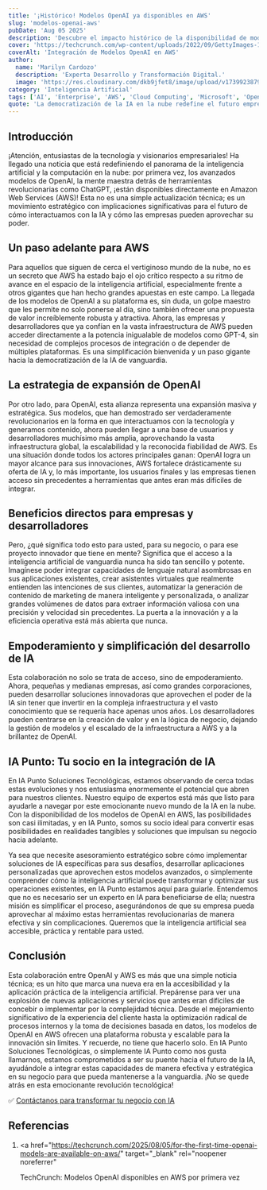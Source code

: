 ```yaml
---
title: '¡Histórico! Modelos OpenAI ya disponibles en AWS'
slug: 'modelos-openai-aws'
pubDate: 'Aug 05 2025'
description: 'Descubre el impacto histórico de la disponibilidad de modelos OpenAI en AWS, una alianza que redefine la IA en la nube, impulsando la accesibilidad y la innovación para empresas y desarrolladores.'
cover: 'https://techcrunch.com/wp-content/uploads/2022/09/GettyImages-1415078085.jpg'
coverAlt: 'Integración de Modelos OpenAI en AWS'
author:
  name: 'Marilyn Cardozo'
  description: 'Experta Desarrollo y Transformación Digital.'
  image: 'https://res.cloudinary.com/dkb9jfet8/image/upload/v1739923879/marilyn_s2mi4a.png'
category: 'Inteligencia Artificial'
tags: ['AI', 'Enterprise', 'AWS', 'Cloud Computing', 'Microsoft', 'OpenAI']
quote: 'La democratización de la IA en la nube redefine el futuro empresarial.'
---
```


<h2 id="introduccion">Introducción</h2>

¡Atención, entusiastas de la tecnología y visionarios empresariales! Ha llegado una noticia que está redefiniendo el panorama de la inteligencia artificial y la computación en la nube: por primera vez, los avanzados modelos de OpenAI, la mente maestra detrás de herramientas revolucionarias como ChatGPT, ¡están disponibles directamente en Amazon Web Services (AWS)! Esta no es una simple actualización técnica; es un movimiento estratégico con implicaciones significativas para el futuro de cómo interactuamos con la IA y cómo las empresas pueden aprovechar su poder.

<h2 id="un-paso-adelante-para-aws">Un paso adelante para AWS</h2>

Para aquellos que siguen de cerca el vertiginoso mundo de la nube, no es un secreto que AWS ha estado bajo el ojo crítico respecto a su ritmo de avance en el espacio de la inteligencia artificial, especialmente frente a otros gigantes que han hecho grandes apuestas en este campo. La llegada de los modelos de OpenAI a su plataforma es, sin duda, un golpe maestro que les permite no solo ponerse al día, sino también ofrecer una propuesta de valor increíblemente robusta y atractiva. Ahora, las empresas y desarrolladores que ya confían en la vasta infraestructura de AWS pueden acceder directamente a la potencia inigualable de modelos como GPT-4, sin necesidad de complejos procesos de integración o de depender de múltiples plataformas. Es una simplificación bienvenida y un paso gigante hacia la democratización de la IA de vanguardia.

<h2 id="la-estrategia-de-expansion-de-openai">
  La estrategia de expansión de OpenAI
</h2>

Por otro lado, para OpenAI, esta alianza representa una expansión masiva y estratégica. Sus modelos, que han demostrado ser verdaderamente revolucionarios en la forma en que interactuamos con la tecnología y generamos contenido, ahora pueden llegar a una base de usuarios y desarrolladores muchísimo más amplia, aprovechando la vasta infraestructura global, la escalabilidad y la reconocida fiabilidad de AWS. Es una situación donde todos los actores principales ganan: OpenAI logra un mayor alcance para sus innovaciones, AWS fortalece drásticamente su oferta de IA y, lo más importante, los usuarios finales y las empresas tienen acceso sin precedentes a herramientas que antes eran más difíciles de integrar.

<h2 id="beneficios-directos-para-empresas-y-desarrolladores">
  Beneficios directos para empresas y desarrolladores
</h2>

Pero, ¿qué significa todo esto para usted, para su negocio, o para ese proyecto innovador que tiene en mente? Significa que el acceso a la inteligencia artificial de vanguardia nunca ha sido tan sencillo y potente. Imagínese poder integrar capacidades de lenguaje natural asombrosas en sus aplicaciones existentes, crear asistentes virtuales que realmente entienden las intenciones de sus clientes, automatizar la generación de contenido de marketing de manera inteligente y personalizada, o analizar grandes volúmenes de datos para extraer información valiosa con una precisión y velocidad sin precedentes. La puerta a la innovación y a la eficiencia operativa está más abierta que nunca.

<h2 id="empoderamiento-y-simplificacion-del-desarrollo-de-ia">
  Empoderamiento y simplificación del desarrollo de IA
</h2>

Esta colaboración no solo se trata de acceso, sino de empoderamiento. Ahora, pequeñas y medianas empresas, así como grandes corporaciones, pueden desarrollar soluciones innovadoras que aprovechen el poder de la IA sin tener que invertir en la compleja infraestructura y el vasto conocimiento que se requería hace apenas unos años. Los desarrolladores pueden centrarse en la creación de valor y en la lógica de negocio, dejando la gestión de modelos y el escalado de la infraestructura a AWS y a la brillantez de OpenAI.

<h2 id="ia-punto-tu-socio-en-la-integracion-de-ia">
  IA Punto: Tu socio en la integración de IA
</h2>

En IA Punto Soluciones Tecnológicas, estamos observando de cerca todas estas evoluciones y nos entusiasma enormemente el potencial que abren para nuestros clientes. Nuestro equipo de expertos está más que listo para ayudarle a navegar por este emocionante nuevo mundo de la IA en la nube. Con la disponibilidad de los modelos de OpenAI en AWS, las posibilidades son casi ilimitadas, y en IA Punto, somos su socio ideal para convertir esas posibilidades en realidades tangibles y soluciones que impulsan su negocio hacia adelante.

Ya sea que necesite asesoramiento estratégico sobre cómo implementar soluciones de IA específicas para sus desafíos, desarrollar aplicaciones personalizadas que aprovechen estos modelos avanzados, o simplemente comprender cómo la inteligencia artificial puede transformar y optimizar sus operaciones existentes, en IA Punto estamos aquí para guiarle. Entendemos que no es necesario ser un experto en IA para beneficiarse de ella; nuestra misión es simplificar el proceso, asegurándonos de que su empresa pueda aprovechar al máximo estas herramientas revolucionarias de manera efectiva y sin complicaciones. Queremos que la inteligencia artificial sea accesible, práctica y rentable para usted.

<h2 id="conclusion">Conclusión</h2>

Esta colaboración entre OpenAI y AWS es más que una simple noticia técnica; es un hito que marca una nueva era en la accesibilidad y la aplicación práctica de la inteligencia artificial. Prepárense para ver una explosión de nuevas aplicaciones y servicios que antes eran difíciles de concebir o implementar por la complejidad técnica. Desde el mejoramiento significativo de la experiencia del cliente hasta la optimización radical de procesos internos y la toma de decisiones basada en datos, los modelos de OpenAI en AWS ofrecen una plataforma robusta y escalable para la innovación sin límites. Y recuerde, no tiene que hacerlo solo. En IA Punto Soluciones Tecnológicas, o simplemente IA Punto como nos gusta llamarnos, estamos comprometidos a ser su puente hacia el futuro de la IA, ayudándole a integrar estas capacidades de manera efectiva y estratégica en su negocio para que pueda mantenerse a la vanguardia. ¡No se quede atrás en esta emocionante revolución tecnológica!

✅ <a href="https://www.iapunto.com/contacto" target="_blank" rel="noopener noreferrer">Contáctanos para transformar tu negocio con IA</a>

<h2 id="referencias">Referencias</h2>

1. <a
     href="https://techcrunch.com/2025/08/05/for-the-first-time-openai-models-are-available-on-aws/"
     target="_blank"
     rel="noopener noreferrer"
   >
     TechCrunch: Modelos OpenAI disponibles en AWS por primera vez
   </a>
